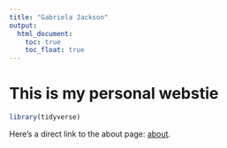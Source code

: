 ```yaml
---
title: "Gabriela Jackson"
output: 
  html_document:
    toc: true
    toc_float: true
---
```


# This is my personal webstie


```r
library(tidyverse)

```

Here's a direct link to the about page: [about](about.html).

 
